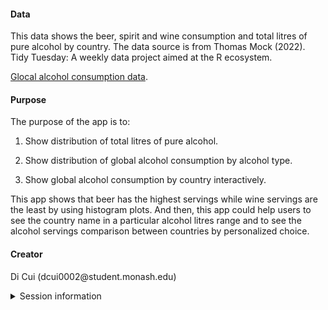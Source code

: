 
#### Data

This data shows the beer, spirit and wine consumption and total litres of pure alcohol by country. The data source is from Thomas Mock (2022). Tidy Tuesday: A weekly data project aimed at the R ecosystem. 

[Glocal alcohol consumption data](https://github.com/rfordatascience/tidytuesday/blob/master/data/2018/2018-06-26/week13_alcohol_global.csv).



#### Purpose

The purpose of the app is to:

1. Show distribution of total litres of pure alcohol.

2. Show distribution of global alcohol consumption by alcohol type.

3. Show global alcohol consumption by country interactively.

This app shows that beer has the highest servings while wine servings are the least by using histogram plots. And then, this app could help users to see the country name in a particular alcohol litres range and to see the alcohol servings comparison between countries by personalized choice.

#### Creator

Di Cui (dcui0002@student.monash.edu)

<details>
<summary>Session information</summary>
```r
sessioninfo::session_info()
```
</details>
